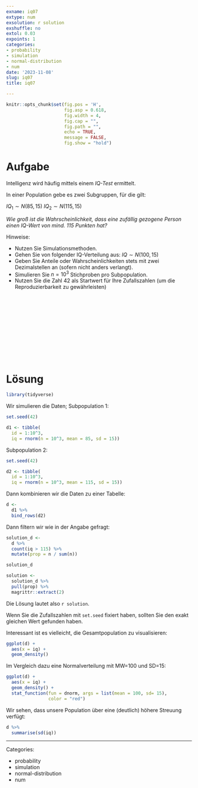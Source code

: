 ```yaml
---
exname: iq07
extype: num
exsolution: r solution
exshuffle: no
extol: 0.03
expoints: 1
categories:
- probability
- simulation
- normal-distribution
- num
date: '2023-11-08'
slug: iq07
title: iq07

---
```





```r
knitr::opts_chunk$set(fig.pos = 'H',
                      fig.asp = 0.618,
                      fig.width = 4,
                      fig.cap = "", 
                      fig.path = "",
                      echo = TRUE, 
                      message = FALSE,
                      fig.show = "hold")
```







# Aufgabe

Intelligenz wird häufig mittels einem *IQ-Test* ermittelt.

In einer Population gebe es zwei Subgruppen, für die gilt:

$IQ_1 \sim N(85, 15)$
$IQ_2 \sim N(115, 15)$

*Wie groß ist die Wahrscheinlichkeit, dass eine zufällig gezogene Person einen IQ-Wert von mind. 115 Punkten hat?*


Hinweise:

- Nutzen Sie Simulationsmethoden.
- Gehen Sie von folgender IQ-Verteilung aus: $IQ \sim N(100,15)$
- Geben Sie Anteile oder Wahrscheinlichkeiten stets mit zwei Dezimalstellen an (sofern nicht anders verlangt).
- Simulieren Sie $n=10^3$ Stichproben pro Subpopulation.
- Nutzen Sie die Zahl 42 als Startwert für Ihre Zufallszahlen (um die Reproduzierbarkeit zu gewährleisten)


</br>
</br>
</br>
</br>
</br>
</br>
</br>
</br>
</br>
</br>

# Lösung


```r
library(tidyverse)
```

Wir simulieren die Daten; Subpopulation 1:

```r
set.seed(42)

d1 <- tibble(
  id = 1:10^3,
  iq = rnorm(n = 10^3, mean = 85, sd = 15))
```


Subpopulation 2:

```r
set.seed(42)

d2 <- tibble(
  id = 1:10^3,
  iq = rnorm(n = 10^3, mean = 115, sd = 15))
```


Dann kombinieren wir die Daten zu einer Tabelle:

```r
d <-
  d1 %>% 
  bind_rows(d2)
```


Dann filtern wir wie in der Angabe gefragt:



```r
solution_d <-
  d %>% 
  count(iq > 115) %>% 
  mutate(prop = n / sum(n))

solution_d
```





```r
solution <- 
  solution_d %>% 
  pull(prop) %>% 
  magrittr::extract(2)
```


Die Lösung lautet also `r solution`.

Wenn Sie die Zufallszahlen mit `set.seed` fixiert haben,
sollten Sie den exakt gleichen Wert gefunden haben.

Interessant ist es vielleicht, die Gesamtpopulation zu visualisieren:


```r
ggplot(d) +
  aes(x = iq) +
  geom_density()
```


Im Vergleich dazu eine Normalverteilung mit MW=100 und SD=15:

```r
ggplot(d) +
  aes(x = iq) +
  geom_density() +
  stat_function(fun = dnorm, args = list(mean = 100, sd= 15), 
                color = "red")
```


Wir sehen, dass unsere Population über eine (deutlich) höhere Streuung verfügt:

```r
d %>% 
  summarise(sd(iq))
```




---

Categories: 

- probability
- simulation
- normal-distribution
- num

